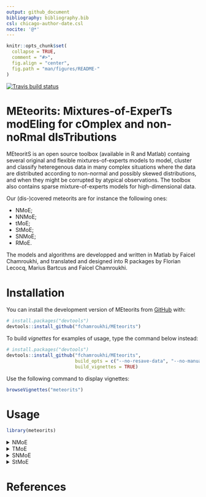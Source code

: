 ```yaml
---
output: github_document
bibliography: bibliography.bib
csl: chicago-author-date.csl
nocite: '@*'
---
```


<!-- README.md is generated from README.Rmd. Please edit that file -->

```r
knitr::opts_chunk$set(
  collapse = TRUE,
  comment = "#>",
  fig.align = "center",
  fig.path = "man/figures/README-"
)
```

<!-- badges: start -->
[![Travis build status](https://travis-ci.org/fchamroukhi/MEteorits.svg?branch=master)](https://travis-ci.org/fchamroukhi/MEteorits)
<!-- badges: end -->

# **MEteorits:** Mixtures-of-ExperTs modEling for cOmplex and non-noRmal dIsTributions

MEteoritS is an open source toolbox (available in R and Matlab) containg 
several original and flexible mixtures-of-experts models to model, cluster and
classify heteregenous data in many complex situations where the data are 
distributed according to non-normal and possibly skewed distributions, and 
when they might be corrupted by atypical observations. The toolbox also 
contains sparse mixture-of-experts models for high-dimensional data.

Our (dis-)covered meteorits are for instance the following ones:

* NMoE;
* NNMoE;
* tMoE;
* StMoE; 
* SNMoE;
* RMoE.

The models and algorithms are developped and written in Matlab by Faicel 
Chamroukhi, and translated and designed into R packages by Florian Lecocq, 
Marius Bartcus and Faicel Chamroukhi.

# Installation

You can install the development version of MEteorits from [GitHub](https://github.com/fchamroukhi/MEteorits) with:

```r
# install.packages("devtools")
devtools::install_github("fchamroukhi/MEteorits")
```

To build *vignettes* for examples of usage, type the command below instead:

```r
# install.packages("devtools")
devtools::install_github("fchamroukhi/MEteorits", 
                         build_opts = c("--no-resave-data", "--no-manual"), 
                         build_vignettes = TRUE)
```

Use the following command to display vignettes:

```r
browseVignettes("meteorits")
```

# Usage

```r
library(meteorits)
```

<details>
  <summary>NMoE</summary>

```r
# (fyi: NMoE is for  the standard normal mixture-of-experts model)

n <- 500 # Size of the sample
K <- 2 # Number of regressors/experts
p <- 1 # Order of the polynomial regression (regressors/experts)
q <- 1 # Order of the logistic regression (gating network)

alphak <- matrix(c(0, 8), ncol = K - 1) # Parameters of the gating network
betak <- matrix(c(0, -2.5, 0, 2.5), ncol = K) # Regression coefficients of the experts
sigmak <- c(1, 1) # Standard deviations of the experts
x <- seq.int(from = -1, to = 1, length.out = n) # Inputs (predictors)

# Generate sample of size n
sample <- sampleUnivNMoE(alphak = alphak, betak = betak, sigmak = sigmak, x = x)

n_tries <- 1
max_iter <- 1500
threshold <- 1e-5
verbose <- TRUE
verbose_IRLS <- FALSE

nmoe <- emNMoE(x, matrix(sample$y), K, p, q, n_tries, max_iter, 
               threshold, verbose, verbose_IRLS)

nmoe$plot()
```
</details>

<details>

  <summary>TMoE</summary>

```r

n <- 500 # Size of the sample
K <- 2 # Number of regressors/experts
p <- 1 # Order of the polynomial regression (regressors/experts)
q <- 1 # Order of the logistic regression (gating network)

alphak <- matrix(c(0, 8), ncol = K - 1) # Parameters of the gating network
betak <- matrix(c(0, -2.5, 0, 2.5), ncol = K) # Regression coefficients of the experts
sigmak <- c(0.5, 0.5) # Standard deviations of the experts
nuk <- c(7, 9) # Degrees of freedom of the experts network t densities
x <- seq.int(from = -1, to = 1, length.out = n) # Inputs (predictors)

# Generate sample of size n
sample <- sampleUnivTMoE(alphak = alphak, betak = betak, sigmak = sigmak, 
                         nuk = nuk, x = x)

n_tries <- 1
max_iter <- 1500
threshold <- 1e-5
verbose <- TRUE
verbose_IRLS <- FALSE

tmoe <- emTMoE(x, matrix(sample$y), K, p, q, n_tries, max_iter, 
               threshold, verbose, verbose_IRLS)

tmoe$plot()
```

</details>

<details>
  <summary>SNMoE</summary>

```r

n <- 500 # Size of the sample
K <- 2 # Number of regressors/experts
p <- 1 # Order of the polynomial regression (regressors/experts)
q <- 1 # Order of the logistic regression (gating network)

alphak <- matrix(c(0, 8), ncol = K - 1) # Parameters of the gating network
betak <- matrix(c(0, -2.5, 0, 2.5), ncol = K) # Regression coefficients of the experts
lambdak <- c(3, 5) # Skewness parameters of the experts
sigmak <- c(1, 1) # Standard deviations of the experts
x <- seq.int(from = -1, to = 1, length.out = n) # Inputs (predictors)

# Generate sample of size n
sample <- sampleUnivSNMoE(alphak = alphak, betak = betak, sigmak = sigmak, 
                          lambdak = lambdak, x = x)

n_tries <- 1
max_iter <- 1500
threshold <- 1e-6
verbose <- TRUE
verbose_IRLS <- FALSE

snmoe <- emSNMoE(x, matrix(sample$y), K, p, q, n_tries, max_iter, 
                 threshold, verbose, verbose_IRLS)

snmoe$plot()
```
</details>

<details>
  <summary>StMoE</summary>

```r

n <- 1000 # Size of the sample
K <- 2 # Number of regressors/experts
p <- 1 # Order of the polynomial regression (regressors/experts)
q <- 1 # Order of the logistic regression (gating network)

alphak <- matrix(c(0, 8), ncol = K - 1) # Parameters of the gating network
betak <- matrix(c(0, -1, 0, 1), ncol = K) # Regression coefficients of the experts
sigmak <- c(0.1, 0.1) # Standard deviations of the experts
lambdak <- c(3, 5) # Skewness parameters of the experts
nuk <- c(5, 7) # Degrees of freedom of the experts network t densities
x <- seq.int(from = -1, to = 1, length.out = n) # Inputs (predictors)

# Generate sample of size n
sample <- sampleUnivSTMoE(alphak = alphak, betak = betak, sigmak = sigmak, 
                          lambdak = lambdak, nuk = nuk, x = x)

n_tries <- 1
max_iter <- 1500
threshold <- 1e-5
verbose <- TRUE
verbose_IRLS <- FALSE

stmoe <- emStMoE(x, matrix(sample$y), K, p, q, n_tries, max_iter, 
                 threshold, verbose, verbose_IRLS)

stmoe$plot()
```
</details>

# References
